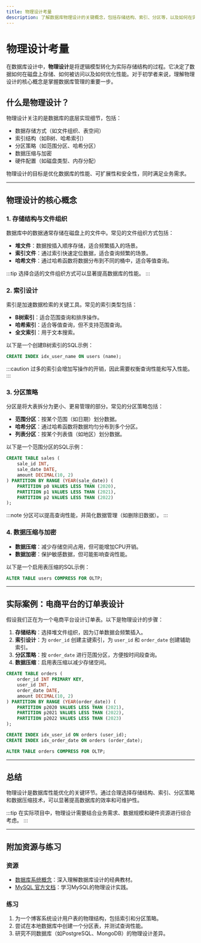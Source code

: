 ```yaml
---
title: 物理设计考量
description: 了解数据库物理设计的关键概念，包括存储结构、索引、分区等，以及如何在实际项目中应用这些技术。
---
```


# 物理设计考量

在数据库设计中，**物理设计**是将逻辑模型转化为实际存储结构的过程。它决定了数据如何在磁盘上存储、如何被访问以及如何优化性能。对于初学者来说，理解物理设计的核心概念是掌握数据库管理的重要一步。

## 什么是物理设计？

物理设计关注的是数据库的底层实现细节，包括：
- 数据存储方式（如文件组织、表空间）
- 索引结构（如B树、哈希索引）
- 分区策略（如范围分区、哈希分区）
- 数据压缩与加密
- 硬件配置（如磁盘类型、内存分配）

物理设计的目标是优化数据库的性能、可扩展性和安全性，同时满足业务需求。

---

## 物理设计的核心概念

### 1. 存储结构与文件组织

数据库中的数据通常存储在磁盘上的文件中。常见的文件组织方式包括：
- **堆文件**：数据按插入顺序存储，适合频繁插入的场景。
- **索引文件**：通过索引快速定位数据，适合查询频繁的场景。
- **哈希文件**：通过哈希函数将数据分布到不同的桶中，适合等值查询。

:::tip
选择合适的文件组织方式可以显著提高数据库的性能。
:::

### 2. 索引设计

索引是加速数据检索的关键工具。常见的索引类型包括：
- **B树索引**：适合范围查询和排序操作。
- **哈希索引**：适合等值查询，但不支持范围查询。
- **全文索引**：用于文本搜索。

以下是一个创建B树索引的SQL示例：

```sql
CREATE INDEX idx_user_name ON users (name);
```

:::caution
过多的索引会增加写操作的开销，因此需要权衡查询性能和写入性能。
:::

### 3. 分区策略

分区是将大表拆分为更小、更易管理的部分。常见的分区策略包括：
- **范围分区**：按某个范围（如日期）划分数据。
- **哈希分区**：通过哈希函数将数据均匀分布到多个分区。
- **列表分区**：按某个列表值（如地区）划分数据。

以下是一个范围分区的SQL示例：

```sql
CREATE TABLE sales (
    sale_id INT,
    sale_date DATE,
    amount DECIMAL(10, 2)
) PARTITION BY RANGE (YEAR(sale_date)) (
    PARTITION p0 VALUES LESS THAN (2020),
    PARTITION p1 VALUES LESS THAN (2021),
    PARTITION p2 VALUES LESS THAN (2022)
);
```

:::note
分区可以提高查询性能，并简化数据管理（如删除旧数据）。
:::

### 4. 数据压缩与加密

- **数据压缩**：减少存储空间占用，但可能增加CPU开销。
- **数据加密**：保护敏感数据，但可能影响查询性能。

以下是一个启用表压缩的SQL示例：

```sql
ALTER TABLE users COMPRESS FOR OLTP;
```

---

## 实际案例：电商平台的订单表设计

假设我们正在为一个电商平台设计订单表。以下是物理设计的步骤：

1. **存储结构**：选择堆文件组织，因为订单数据会频繁插入。
2. **索引设计**：为 `order_id` 创建主键索引，为 `user_id` 和 `order_date` 创建辅助索引。
3. **分区策略**：按 `order_date` 进行范围分区，方便按时间段查询。
4. **数据压缩**：启用表压缩以减少存储空间。

```sql
CREATE TABLE orders (
    order_id INT PRIMARY KEY,
    user_id INT,
    order_date DATE,
    amount DECIMAL(10, 2)
) PARTITION BY RANGE (YEAR(order_date)) (
    PARTITION p2020 VALUES LESS THAN (2021),
    PARTITION p2021 VALUES LESS THAN (2022),
    PARTITION p2022 VALUES LESS THAN (2023)
);

CREATE INDEX idx_user_id ON orders (user_id);
CREATE INDEX idx_order_date ON orders (order_date);

ALTER TABLE orders COMPRESS FOR OLTP;
```

---

## 总结

物理设计是数据库性能优化的关键环节。通过合理选择存储结构、索引、分区策略和数据压缩技术，可以显著提高数据库的效率和可维护性。

:::tip
在实际项目中，物理设计需要结合业务需求、数据规模和硬件资源进行综合考虑。
:::

---

## 附加资源与练习

### 资源
- [数据库系统概念](https://www.db-book.com/)：深入理解数据库设计的经典教材。
- [MySQL 官方文档](https://dev.mysql.com/doc/)：学习MySQL的物理设计实践。

### 练习
1. 为一个博客系统设计用户表的物理结构，包括索引和分区策略。
2. 尝试在本地数据库中创建一个分区表，并测试查询性能。
3. 研究不同数据库（如PostgreSQL、MongoDB）的物理设计差异。
